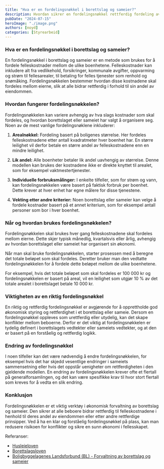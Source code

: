 ```yaml
---
title: "Hva er en fordelingsnøkkel i borettslag og sameier?"
description: Hvordan sikrer en fordelingsnøkkel rettferdig fordeling av felleskostnader i borettslag og sameier, og hvorfor er den så viktig?
pubDate: "2024-07-15"
heroImage: "./image.png"
authors: [noyd]
categories: [Styrearbeid]
---
```


### Hva er en fordelingsnøkkel i borettslag og sameier?

En fordelingsnøkkel i borettslag og sameier er en metode som brukes for å fordele felleskostnader mellom de ulike boenhetene. Felleskostnader kan inkludere alt fra vedlikehold, forsikringer, kommunale avgifter, oppvarming og strøm til fellesarealer, til betaling for felles tjenester som renhold og snømåking. Fordelingsnøkkelen bestemmer hvordan disse kostnadene skal fordeles mellom eierne, slik at alle bidrar rettferdig i forhold til sin andel av eiendommen.

### Hvordan fungerer fordelingsnøkkelen?

Fordelingsnøkkelen kan variere avhengig av hva slags kostnader som skal fordeles, og hvordan borettslaget eller sameiet har valgt å organisere seg. Noen av de mest vanlige fordelingsnøklene inkluderer:

1. **Arealnøkkel:** Fordeling basert på boligenes størrelse. Her fordeles felleskostnadene etter antall kvadratmeter hver boenhet har. En større leilighet vil derfor betale en større andel av felleskostnadene enn en mindre leilighet.

2. **Lik andel:** Alle boenheter betaler lik andel uavhengig av størrelse. Denne modellen kan brukes der kostnadene ikke er direkte knyttet til arealet, som for eksempel vaktmestertjenester.

3. **Individuelle forbruksmålinger:** I enkelte tilfeller, som for strøm og vann, kan fordelingsnøkkelen være basert på faktisk forbruk per boenhet. Dette krever at hver enhet har egne målere for disse tjenestene.

4. **Vekting etter andre kriterier:** Noen borettslag eller sameier kan velge å fordele kostnader basert på et annet kriterium, som for eksempel antall personer som bor i hver boenhet.

### Når og hvordan brukes fordelingsnøkkelen?

Fordelingsnøkkelen skal brukes hver gang felleskostnadene skal fordeles mellom eierne. Dette skjer typisk månedlig, kvartalsvis eller årlig, avhengig av hvordan borettslaget eller sameiet har organisert sin økonomi.

Når man skal bruke fordelingsnøkkelen, starter prosessen med å beregne det totale beløpet som skal fordeles. Deretter bruker man den vedtatte fordelingsnøkkelen for å fordele dette beløpet mellom de ulike boenhetene.

For eksempel, hvis det totale beløpet som skal fordeles er 100 000 kr og fordelingsnøkkelen er basert på areal, vil en leilighet som utgjør 10 % av det totale arealet i borettslaget betale 10 000 kr.

### Viktigheten av en riktig fordelingsnøkkel

En riktig og rettferdig fordelingsnøkkel er avgjørende for å opprettholde god økonomisk styring og rettferdighet i et borettslag eller sameie. Dersom en fordelingsnøkkel oppleves som urettferdig eller utydelig, kan det skape konflikter mellom beboerne. Derfor er det viktig at fordelingsnøkkelen er tydelig definert i borettslagets vedtekter eller sameiets vedtekter, og at den er basert på en forståelig og rettferdig logikk.

### Endring av fordelingsnøkkel

I noen tilfeller kan det være nødvendig å endre fordelingsnøkkelen, for eksempel hvis det har skjedd vesentlige endringer i sameiets sammensetning eller hvis det oppstår uenigheter om rettferdigheten i den gjeldende modellen. En endring av fordelingsnøkkelen krever ofte et flertall på generalforsamlingen, og det kan være spesifikke krav til hvor stort flertall som kreves for å vedta en slik endring.

### Konklusjon

Fordelingsnøkkelen er et viktig verktøy i økonomisk forvaltning av borettslag og sameier. Den sikrer at alle beboere bidrar rettferdig til felleskostnadene i henhold til deres andel av eiendommen eller etter andre rettferdige prinsipper. Ved å ha en klar og forståelig fordelingsnøkkel på plass, kan man redusere risikoen for konflikter og sikre en sunn økonomi i fellesskapet.

Referanser:

- [Husleieloven](https://lovdata.no/dokument/NL/lov/1999-03-26-17)
- [Borettslagsloven](https://lovdata.no/dokument/NL/lov/2003-06-06-39)
- [Boligbyggelagenes Landsforbund (BL) - Forvaltning av borettslag og sameier](https://bl.no/)
